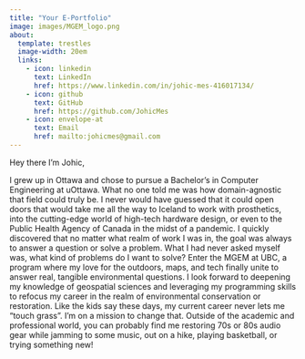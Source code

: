 ```yaml
---
title: "Your E-Portfolio"
image: images/MGEM_logo.png
about:
  template: trestles
  image-width: 20em
  links: 
    - icon: linkedin
      text: LinkedIn
      href: https://www.linkedin.com/in/johic-mes-416017134/
    - icon: github
      text: GitHub
      href: https://github.com/JohicMes
    - icon: envelope-at
      text: Email
      href: mailto:johicmes@gmail.com
---
```


Hey there I'm Johic, 

I grew up in Ottawa and chose to pursue a Bachelor’s in Computer Engineering at uOttawa. What no one told me was how domain-agnostic that field could truly be. I never would have guessed that it could open doors that would take me all the way to Iceland to work with prosthetics, into the cutting-edge world of high-tech hardware design, or even to the Public Health Agency of Canada in the midst of a pandemic. I quickly discovered that no matter what realm of work I was in, the goal was always to answer a question or solve a problem. What I had never asked myself was, what kind of problems do I want to solve? Enter the MGEM at UBC, a program where my love for the outdoors, maps, and tech finally unite to answer real, tangible environmental questions. I look forward to deepening my knowledge of geospatial sciences and leveraging my programming skills to refocus my career in the realm of environmental conservation or restoration. Like the kids say these days, my current career never lets me “touch grass”. I’m on a mission to change that. Outside of the academic and professional world, you can probably find me restoring 70s or 80s audio gear while jamming to some music, out on a hike, playing basketball, or trying something new! 
